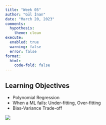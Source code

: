 ```yaml
---
title: "Week 05"
author: "Gül İnan"
date: "March 20, 2023"
comments:
  hypothesis: 
    theme: clean
execute: 
  enabled: true
  warning: false
  error: false
format: 
  html:
    code-fold: false
---
```


## Learning Objectives

-   Polynomial Regression
-   When a ML fails: Under-fitting, Over-fitting
-   Bias-Variance Trade-off

![](/images/under_over_fitting.png)

